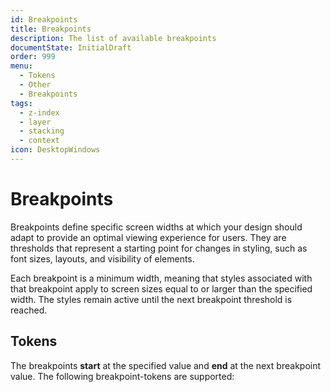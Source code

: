```yaml
---
id: Breakpoints
title: Breakpoints
description: The list of available breakpoints
documentState: InitialDraft
order: 999
menu:
  - Tokens
  - Other
  - Breakpoints
tags:
  - z-index
  - layer
  - stacking
  - context
icon: DesktopWindows
---
```


# Breakpoints

Breakpoints define specific screen widths at which your design should adapt to
provide an optimal viewing experience for users. They are thresholds that
represent a starting point for changes in styling, such as font sizes, layouts,
and visibility of elements.

Each breakpoint is a minimum width, meaning that styles associated with that
breakpoint apply to screen sizes equal to or larger than the specified width.
The styles remain active until the next breakpoint threshold is reached.

## Tokens

The breakpoints **start** at the specified value and **end** at the next
breakpoint value. The following breakpoint-tokens are supported:

<GenericTokenTableDemo category="breakpoints" />
